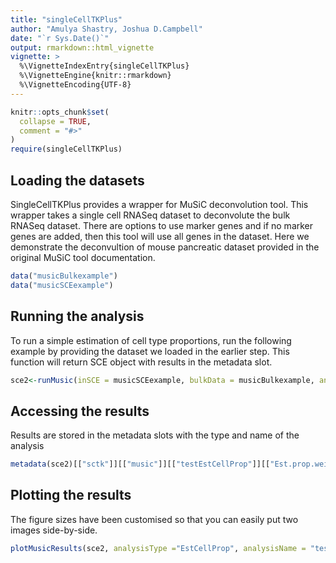 ```yaml
---
title: "singleCellTKPlus"
author: "Amulya Shastry, Joshua D.Campbell"
date: "`r Sys.Date()`"
output: rmarkdown::html_vignette
vignette: >
  %\VignetteIndexEntry{singleCellTKPlus}
  %\VignetteEngine{knitr::rmarkdown}
  %\VignetteEncoding{UTF-8}
---
```


```r
knitr::opts_chunk$set(
  collapse = TRUE,
  comment = "#>"
)
require(singleCellTKPlus)
```



## Loading the datasets

SingleCellTKPlus provides a wrapper for MuSiC deconvolution tool. This wrapper takes a single cell RNASeq dataset to deconvolute the bulk RNASeq dataset. There are options to use marker genes and if no marker genes are added, then this tool will use all genes in the dataset. Here we demonstrate the deconvultion of mouse pancreatic dataset provided in the original MuSiC tool documentation. 



```r
data("musicBulkexample")
data("musicSCEexample")
```


## Running the analysis
To run a simple estimation of cell type proportions, run the following example by providing the dataset we loaded in the earlier step. This function will return SCE object with results in the metadata slot.


```r
sce2<-runMusic(inSCE = musicSCEexample, bulkData = musicBulkexample, analysisType ="EstCellProp", analysisName = "testEstCellProp")
```


## Accessing the results
Results are stored in the metadata slots with the type and name of the analysis 


```r
metadata(sce2)[["sctk"]][["music"]][["testEstCellProp"]][["Est.prop.weighted"]]
```


## Plotting the results

The figure sizes have been customised so that you can easily put two images side-by-side. 

```r
plotMusicResults(sce2, analysisType ="EstCellProp", analysisName = "testEstCellProp")
```


